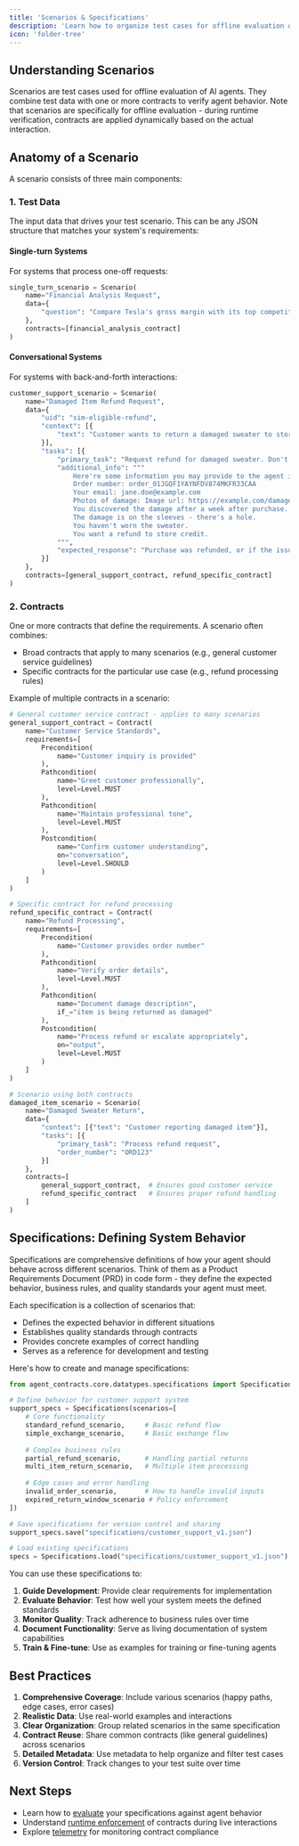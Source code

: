 ```yaml
---
title: 'Scenarios & Specifications'
description: 'Learn how to organize test cases for offline evaluation of AI agents'
icon: 'folder-tree'
---
```


## Understanding Scenarios

Scenarios are test cases used for offline evaluation of AI agents. They combine test data with one or more contracts to verify agent behavior. Note that scenarios are specifically for offline evaluation - during runtime verification, contracts are applied dynamically based on the actual interaction.

## Anatomy of a Scenario

A scenario consists of three main components:

### 1. Test Data
The input data that drives your test scenario. This can be any JSON structure that matches your system's requirements:

#### Single-turn Systems
For systems that process one-off requests:

```python
single_turn_scenario = Scenario(
    name="Financial Analysis Request",
    data={
        "question": "Compare Tesla's gross margin with its top competitors over the last 3 years"
    },
    contracts=[financial_analysis_contract]
)
```

#### Conversational Systems
For systems with back-and-forth interactions:

```python
customer_support_scenario = Scenario(
    name="Damaged Item Refund Request",
    data={
        "uid": "sim-eligible-refund",
        "context": [{
            "text": "Customer wants to return a damaged sweater to store credit"
        }],
        "tasks": [{
            "primary_task": "Request refund for damaged sweater. Don't ask questions about the process of return/refund, let the support agent guide you. Provide only one piece of information at a time.",
            "additional_info": """
                Here're some information you may provide to the agent if asked:
                Order number: order_01JGQF1YAYNFDV874MKFR33CAA
                Your email: jane.doe@example.com
                Photos of damage: Image url: https://example.com/damage.png
                You discovered the damage after a week after purchase.
                The damage is on the sleeves - there's a hole.
                You haven't worn the sweater.
                You want a refund to store credit.
            """,
            "expected_response": "Purchase was refunded, or if the issue was escalated to a manager."
        }]
    },
    contracts=[general_support_contract, refund_specific_contract]
)
```

### 2. Contracts
One or more contracts that define the requirements. A scenario often combines:
- Broad contracts that apply to many scenarios (e.g., general customer service guidelines)
- Specific contracts for the particular use case (e.g., refund processing rules)

Example of multiple contracts in a scenario:

```python
# General customer service contract - applies to many scenarios
general_support_contract = Contract(
    name="Customer Service Standards",
    requirements=[
        Precondition(
            name="Customer inquiry is provided"
        ),
        Pathcondition(
            name="Greet customer professionally",
            level=Level.MUST
        ),
        Pathcondition(
            name="Maintain professional tone",
            level=Level.MUST
        ),
        Postcondition(
            name="Confirm customer understanding",
            on="conversation",
            level=Level.SHOULD
        )
    ]
)

# Specific contract for refund processing
refund_specific_contract = Contract(
    name="Refund Processing",
    requirements=[
        Precondition(
            name="Customer provides order number"
        ),
        Pathcondition(
            name="Verify order details",
            level=Level.MUST
        ),
        Pathcondition(
            name="Document damage description",
            if_="item is being returned as damaged"
        ),
        Postcondition(
            name="Process refund or escalate appropriately",
            on="output",
            level=Level.MUST
        )
    ]
)

# Scenario using both contracts
damaged_item_scenario = Scenario(
    name="Damaged Sweater Return",
    data={
        "context": [{"text": "Customer reporting damaged item"}],
        "tasks": [{
            "primary_task": "Process refund request",
            "order_number": "ORD123"
        }]
    },
    contracts=[
        general_support_contract,  # Ensures good customer service
        refund_specific_contract   # Ensures proper refund handling
    ]
)
```

## Specifications: Defining System Behavior

Specifications are comprehensive definitions of how your agent should behave across different scenarios. Think of them as a Product Requirements Document (PRD) in code form - they define the expected behavior, business rules, and quality standards your agent must meet.

Each specification is a collection of scenarios that:
- Defines the expected behavior in different situations
- Establishes quality standards through contracts
- Provides concrete examples of correct handling
- Serves as a reference for development and testing

Here's how to create and manage specifications:

```python
from agent_contracts.core.datatypes.specifications import Specifications

# Define behavior for customer support system
support_specs = Specifications(scenarios=[
    # Core functionality
    standard_refund_scenario,     # Basic refund flow
    simple_exchange_scenario,     # Basic exchange flow
    
    # Complex business rules
    partial_refund_scenario,      # Handling partial returns
    multi_item_return_scenario,   # Multiple item processing
    
    # Edge cases and error handling
    invalid_order_scenario,       # How to handle invalid inputs
    expired_return_window_scenario # Policy enforcement
])

# Save specifications for version control and sharing
support_specs.save("specifications/customer_support_v1.json")

# Load existing specifications
specs = Specifications.load("specifications/customer_support_v1.json")
```

You can use these specifications to:
1. **Guide Development**: Provide clear requirements for implementation
2. **Evaluate Behavior**: Test how well your system meets the defined standards
3. **Monitor Quality**: Track adherence to business rules over time
4. **Document Functionality**: Serve as living documentation of system capabilities
5. **Train & Fine-tune**: Use as examples for training or fine-tuning agents

## Best Practices

1. **Comprehensive Coverage**: Include various scenarios (happy paths, edge cases, error cases)
2. **Realistic Data**: Use real-world examples and interactions
3. **Clear Organization**: Group related scenarios in the same specification
4. **Contract Reuse**: Share common contracts (like general guidelines) across scenarios
5. **Detailed Metadata**: Use metadata to help organize and filter test cases
6. **Version Control**: Track changes to your test suite over time

## Next Steps

- Learn how to [evaluate](/evaluate/evaluation) your specifications against agent behavior
- Understand [runtime enforcement](/enforce/runtime) of contracts during live interactions
- Explore [telemetry](/execute/telemetry) for monitoring contract compliance 